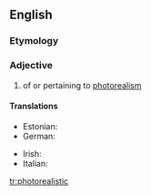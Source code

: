 ==English==

===Etymology===
{{prefix|photo|realistic}}

===Adjective===
{{en-adj}}

# {{arts}} of or pertaining to [[photorealism]]

====Translations====
{{trans-top|art: of or pertaining to photorealism}}
* Estonian: {{t-|et|fotorealistlik}}
* German: {{t-|de|fotorealistisch}}
{{trans-mid}}
* Irish: {{t-|ga|fótairéalaíoch}}
* Italian: {{t-|it|fotorealistico}}
{{trans-bottom}}

[[tr:photorealistic]]